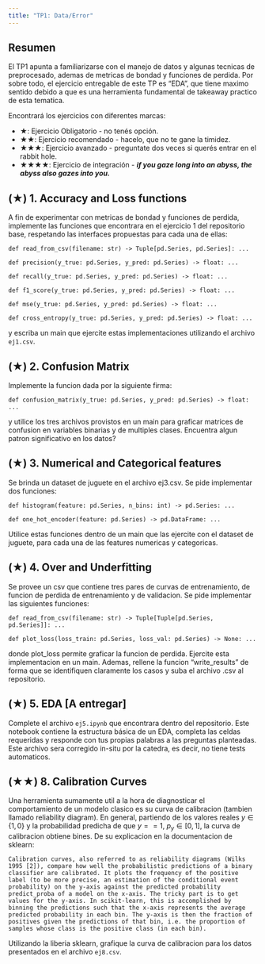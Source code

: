 ```yaml
---
title: "TP1: Data/Error"
---
```


## Resumen

El TP1 apunta a familiarizarse con el manejo de datos y algunas tecnicas de preprocesado, ademas de metricas de bondad y funciones de perdida. Por sobre todo, el ejercicio entregable de este TP es "EDA", que tiene maximo sentido debido a que es una herramienta fundamental de takeaway practico de esta tematica.

Encontrará los ejercicios con diferentes marcas:

-   ★: Ejercicio Obligatorio - no tenés opción.
-   ★★: Ejercicio recomendado - hacelo, que no te gane la timidez.
-   ★★★: Ejercicio avanzado - preguntate dos veces si querés entrar en el rabbit hole.
-   ★★★★: Ejercicio de integración - ***if you gaze long into an abyss, the abyss also gazes into you.***

## (★) 1. Accuracy and Loss functions

A fin de experimentar con metricas de bondad y funciones de perdida, implemente las funciones que encontrara en el ejercicio 1 del repositorio base, respetando las interfaces propuestas para cada una de ellas:

```
def read_from_csv(filename: str) -> Tuple[pd.Series, pd.Series]: ...

def precision(y_true: pd.Series, y_pred: pd.Series) -> float: ...

def recall(y_true: pd.Series, y_pred: pd.Series) -> float: ...

def f1_score(y_true: pd.Series, y_pred: pd.Series) -> float: ...

def mse(y_true: pd.Series, y_pred: pd.Series) -> float: ...

def cross_entropy(y_true: pd.Series, y_pred: pd.Series) -> float: ...
```

y escriba un main que ejercite estas implementaciones utilizando el archivo `ej1.csv`.

## (★) 2. Confusion Matrix

Implemente la funcion dada por la siguiente firma:

```
def confusion_matrix(y_true: pd.Series, y_pred: pd.Series) -> float: ...
```

y utilice los tres archivos provistos en un main para graficar matrices de confusion en variables binarias y de multiples clases. Encuentra algun patron significativo en los datos?

## (★) 3. Numerical and Categorical features

Se brinda un dataset de juguete en el archivo ej3.csv. Se pide implementar dos funciones:

```
def histogram(feature: pd.Series, n_bins: int) -> pd.Series: ...

def one_hot_encoder(feature: pd.Series) -> pd.DataFrame: ...
```

Utilice estas funciones dentro de un main que las ejercite con el dataset de juguete, para cada una de las features numericas y categoricas.

## (★) 4. Over and Underfitting

Se provee un csv que contiene tres pares de curvas de entrenamiento, de funcion de perdida de entrenamiento y de validacion. Se pide implementar las siguientes funciones:

```
def read_from_csv(filename: str) -> Tuple[Tuple[pd.Series, pd.Series]]: ...

def plot_loss(loss_train: pd.Series, loss_val: pd.Series) -> None: ...
```

donde plot_loss permite graficar la funcion de perdida. Ejercite esta implementacion en un main. Ademas, rellene la funcion "write_results" de forma que se identifiquen claramente los casos y suba el archivo .csv al repositorio.

## (★) 5. EDA \[A entregar\]

Complete el archivo `ej5.ipynb` que encontrara dentro del repositorio. Este notebook contiene la estructura básica de un EDA, completa las celdas requeridas y responde con tus propias palabras a las preguntas planteadas. Este archivo sera corregido in-situ por la catedra, es decir, no tiene tests automaticos.

## (★★) 8. Calibration Curves

Una herramienta sumamente util a la hora de diagnosticar el comportamiento de un modelo clasico es su curva de calibracion (tambien llamado reliability diagram). En general, partiendo de los valores reales $y \in \{1, 0\}$ y la probabilidad predicha de que $y == 1$, $p_y \in [0, 1]$, la curva de calibracion obtiene bines. De su explicacion en la documentacion de sklearn:

    Calibration curves, also referred to as reliability diagrams (Wilks 1995 [2]), compare how well the probabilistic predictions of a binary classifier are calibrated. It plots the frequency of the positive label (to be more precise, an estimation of the conditional event probability) on the y-axis against the predicted probability predict_proba of a model on the x-axis. The tricky part is to get values for the y-axis. In scikit-learn, this is accomplished by binning the predictions such that the x-axis represents the average predicted probability in each bin. The y-axis is then the fraction of positives given the predictions of that bin, i.e. the proportion of samples whose class is the positive class (in each bin).

Utilizando la liberia sklearn, grafique la curva de calibracion para los datos presentados en el archivo `ej8.csv`.
